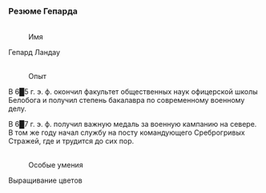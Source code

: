 ===Резюме Гепарда===
:<div align="center">{{Размер|28|Краеведческий музей Белобога}}
:
{{Размер|25|Анкета соискателя на должность экскурсовода}}</div>
:<br />Имя
:
Гепард Ландау
:<br />Опыт
:
В 6█5 г. э. ф. окончил факультет общественных наук офицерской школы Белобога и получил степень бакалавра по современному военному делу.
:
В 6█7 г. э. ф. получил важную медаль за военную кампанию на севере. В том же году начал службу на посту командующего Среброгривых Стражей, где и трудится до сих пор.
:<br />Особые умения
:
Выращивание цветов
